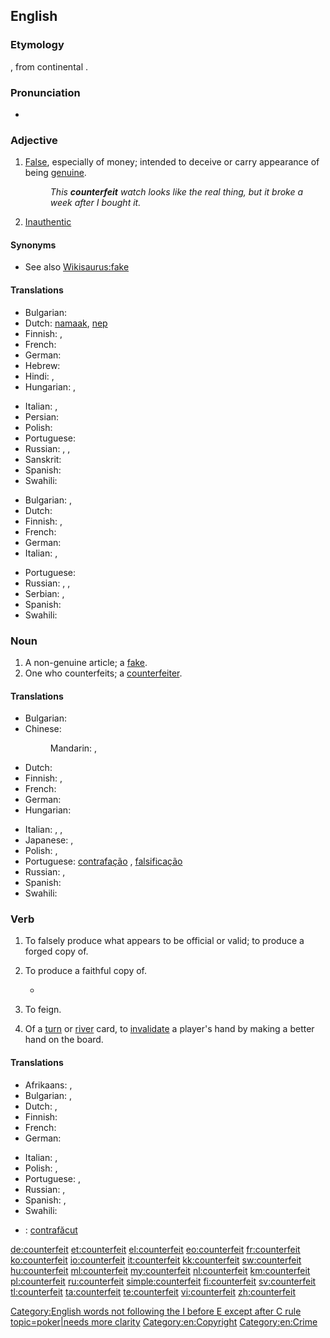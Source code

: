 {{slim-wikipedia|dab=counterfeit}}
==English==

===Etymology===
{{etyl|xno}} {{term|countrefait|lang=xno}}, from continental {{etyl|fro}} {{term|contrefait|lang=fro}}.

===Pronunciation===
* {{a|US}} {{X-SAMPA|/caUn.t3.fIt/}}

===Adjective===
{{en-adj|-}}

# [[false|False]], especially of money; intended to deceive or carry appearance of being [[genuine]].
#: ''This '''counterfeit''' watch looks like the real thing, but it broke a week after I bought it.''
# [[inauthentic|Inauthentic]]

====Synonyms====
* See also [[Wikisaurus:fake]]

====Translations====
{{trans-top|intended to deceive or carry appearance of being genuine}}
* Bulgarian: {{t|bg|фалшив}}
* Dutch: [[namaak]], [[nep]]
* Finnish: {{t-|fi|väärennetty}}, {{t+|fi|väärä}}
* French: {{t+|fr|contrefait}}
* German: {{t-|de|gefälscht}}
* Hebrew: {{t|he|מזויף|tr=mezuyáf}}
* Hindi: {{t|hi|खोटा|tr=khōṭā|sc=Deva}}, {{t|hi|जाली|tr=jālī|sc=Deva}}
* Hungarian: {{t+|hu|hamis}},  {{t-|hu|hamisított}}
{{trans-mid}}
* Italian: {{t+|it|contraffazione}}, {{t+|it|falso}}
* Persian: {{t|fa|جعلی|tr=ja'lī|sc=fa-Arab}}
* Polish: {{t|pl|sfałszowany|m}}
* Portuguese: {{t+|pt|falso}}
* Russian: {{t|ru|поддельный|tr=podd'él'nyj}}, {{t|ru|фальшивый|tr=fal'šívyj}}, {{t|ru|контрафактный|tr=kontrafáktnyj}}
* Sanskrit: {{t|sa|प्रातिरूपिक|tr=prātirūpika|sc=Deva}}
* Spanish: {{t-|es|contrahecho}} {{t-|es|falsificado}}
* Swahili: {{t+|sw|bandia|xs=Swahili}}
{{trans-bottom}}

{{trans-top|unauthentic}}
* Bulgarian: {{t|bg|подправен}},  {{t|bg|фалшив}}
* Dutch: {{t+|nl|vervalst}}
* Finnish: {{t-|fi|väärennetty}}, {{t|fi|jäljitelty}}
* French: {{t+|fr|contrefait}}
* German: {{t+|de|falsch}}
* Italian: {{t+|it|contraffazione}}, {{t+|it|falso}}
{{trans-mid}}
* Portuguese: {{t+|pt|falso}}
* Russian: {{t|ru|поддельный|tr=podd'él'nyj}}, {{t|ru|фальшивый|tr=fal'šívyj}}, {{t|ru|контрафактный|tr=kontrafáktnyj}}
* Serbian: {{t|sr|лажан|m|tr=lažan|sc=Cyrl}}, {{t|sr|неаутентичан|m|tr=neautentičan|sc=Cyrl}}
* Spanish: {{t-|es|contrahecho}}
* Swahili: {{t+|sw|bandia|xs=Swahili}}
{{trans-bottom}}

===Noun===
{{en-noun}}

# A non-genuine article; a [[fake]].
# One who counterfeits; a [[counterfeiter]].

====Translations====
{{trans-top|fake}}
* Bulgarian: {{t|bg|фалшификация|f}}
* Chinese:
*: Mandarin: {{t|zh|贗品|sc=Hani}}, {{t|zh|赝品|tr=yànpǐn|sc=Hani}}
* Dutch: {{t+|nl|vervalsing}}
* Finnish: {{t-|fi|väärennös}}, {{t-|fi|jäljitelmä}}
* French: {{t+|fr|contrefaçon}}
* German: {{t+|de|Fälschung|f}}
* Hungarian: {{t+|hu|hamisítvány}}
{{trans-mid}}
* Italian: {{t+|it|contraffazione|f}}, {{t+|it|falso|m}}, {{t|it|imitazione|f}}
* Japanese: {{t|ja|偽物|tr=にせもの, nisemono|sc=Jpan}}, {{t|ja|フェイク|tr=feiku|sc=Jpan}}
* Polish: {{t|pl|falsyfikat|m}}, {{t|pl|podróbka|f}}
* Portuguese: [[contrafação]] {{f}}, [[falsificação]] {{f}}
* Russian: {{t|ru|подделка|f|tr=poddélka}}, {{t|ru|фальшивка|f|tr=fal'šívka}}
* Spanish: {{t|es|contrahechura|f}}
* Swahili: {{t+|sw|bandia|xs=Swahili}}
{{trans-bottom}}
{{trans-see|counterfeiter}}

===Verb===
{{en-verb}}

# {{transitive}} To falsely produce what appears to be official or valid; to produce a forged copy of.
# {{transitive|obsolete}} To produce a faithful copy of.
#* {{quote-book|title=Engraving the savage: the New World and techniques of civilization‎|page=xii|author=Michael Gaudio|year=2008|passage=The title page of White's original album includes a descriptive title page that identifies the contents as “the pictures of sondry things collected and '''counterfeited''' according to the truth,"}}
# {{transitive|obsolete}} To feign.
# {{transitive|poker|usually "be counterfeited"}} Of a [[turn]] or [[river]] card, to [[invalidate]] a player's hand by making a better hand on the board.

====Translations====
{{trans-top|To produce something that appears to be official or valid}}
* Afrikaans: {{t+|af|namaak|xs=Afrikaans}}, {{t-|af|vervals|xs=Afrikaans}}
* Bulgarian: {{t|bg|подправям}},  {{t|bg|фалшифицирам}}
* Dutch: {{t+|nl|vervalsen}}, {{t|nl|namaken}}
* Finnish: {{t-|fi|väärentää}}
* French: {{t+|fr|contrefaire}}
* German: {{t+|de|fälschen}}
{{trans-mid}}
* Italian: {{t-|it|contraffare}}, {{t-|it|falsificare}}
* Polish: {{t|pl|fałszować}}, {{t|pl|podrabiać}}
* Portuguese: {{t+|pt|contrafazer}}, {{t+|pt|falsificar}}
* Russian: {{t|ru|подделывать|tr=podd'élyvat'}} {{impf}}, {{t|ru|подделать|tr=podd'élat'}} {{pf.}}
* Spanish: {{t+|es|falsificar}}, {{t-|es|contrahacer}}
* Swahili: {{t+|sw|bandia|xs=Swahili}}
{{trans-bottom}}

{{checktrans-top}}
* {{ttbc|ro}}: [[contrafăcut]]
{{trans-bottom}}

[[Category:English words not following the I before E except after C rule]]
[[Category:Entries needing topical attention|topic=poker|needs more clarity]]
[[Category:en:Copyright]]
[[Category:en:Crime]]

[[de:counterfeit]]
[[et:counterfeit]]
[[el:counterfeit]]
[[eo:counterfeit]]
[[fr:counterfeit]]
[[ko:counterfeit]]
[[io:counterfeit]]
[[it:counterfeit]]
[[kk:counterfeit]]
[[sw:counterfeit]]
[[hu:counterfeit]]
[[ml:counterfeit]]
[[my:counterfeit]]
[[nl:counterfeit]]
[[km:counterfeit]]
[[pl:counterfeit]]
[[ru:counterfeit]]
[[simple:counterfeit]]
[[fi:counterfeit]]
[[sv:counterfeit]]
[[tl:counterfeit]]
[[ta:counterfeit]]
[[te:counterfeit]]
[[vi:counterfeit]]
[[zh:counterfeit]]